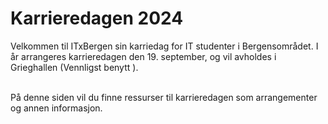 
# Karrieredagen 2024

Velkommen til ITxBergen sin karriedag for IT studenter i Bergensområdet. I år arrangeres karrieredagen den 19. september, og vil avholdes i Grieghallen (Vennligst benytt <ExternalLink href="https://www.google.com/maps/@60.3882408,5.3274699,3a,48.7y,63.53h,93.8t/data=!3m6!1e1!3m4!1sLWxiuTrmQbww-JH8wcy_Ag!2e0!7i16384!8i8192?entry=ttu" linkText="inngang Peer Gynt"/>).<br />

<br />
På denne siden vil du finne ressurser til karrieredagen som arrangementer og annen
informasjon.
